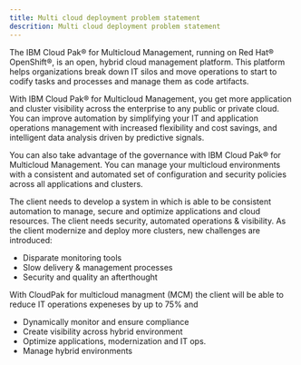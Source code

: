```yaml
---
title: Multi cloud deployment problem statement
descrition: Multi cloud deployment problem statement
---
```


The IBM Cloud Pak® for Multicloud Management, running on Red Hat® OpenShift®, is an open, hybrid cloud management platform. This platform helps organizations break down IT silos and move operations to start to codify tasks and processes and manage them as code artifacts.

With IBM Cloud Pak® for Multicloud Management, you get more application and cluster visibility across the enterprise to any public or private cloud. You can improve automation by simplifying your IT and application operations management with increased flexibility and cost savings, and intelligent data analysis driven by predictive signals.

You can also take advantage of the governance with IBM Cloud Pak® for Multicloud Management. You can manage your multicloud environments with a consistent and automated set of configuration and security policies across all applications and clusters.

The client needs to develop a system in which is able to be consistent automation to manage, secure and optimize applications and cloud resources.
The client needs security, automated operations & visibility. As the client modernize and deploy more clusters,
new challenges are introduced:

- Disparate monitoring tools
- Slow delivery & management processes
- Security and quality an afterthought

With CloudPak for multicloud managment (MCM) the client will be able to reduce IT operations expeneses by up to 75% and 
- Dynamically monitor and ensure compliance
- Create visibility across hybrid environment
- Optimize applications, modernization and IT ops.
- Manage hybrid environments
